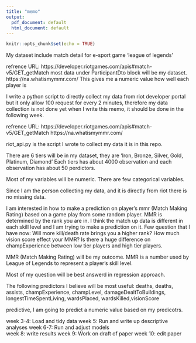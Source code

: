 ```yaml
---
title: "memo"
output:
  pdf_document: default
  html_document: default
---
```


```r
knitr::opts_chunk$set(echo = TRUE)
```

\textbf{An overview of dataset}

\textbf{What does it include?}
My dataset include match detail for e-sport game 'league of legends' 

refrence URL: https://developer.riotgames.com/apis#match-v5/GET_getMatch
most data under ParticipantDto block will be my dataset.
https://na.whatismymmr.com/
This gives me a numeric value how well each player is 

\textbf{Where and how will you be obtaining it? Include the link and source.}

I write a python script to directly collect my data from riot developer portal  but it  only allow 100 request for every 2 minutes, therefore my data collection is not done yet when I write this memo, it should be done in the following week.

refrence URL: https://developer.riotgames.com/apis#match-v5/GET_getMatch
https://na.whatismymmr.com/

riot_api.py is the script I wrote to collect my data it is in this repo.


\textbf{About how many observations? How many predictors?}
There are 6 tiers will be in my dataset, they are 'Iron, Bronze, Silver, Gold, Platinum, Diamond'
Each tiers has about 4000 observation and each observation has about 50 perdictors.


\textbf{What types of variables will you be working with?}
Most of my variables will be numeric. There are few categorical variables.


\textbf{Is there any missing data? About how much? Do you have an idea for how to handle it?}
Since I am the person collecting my data, and it is directly from riot there is no missing data.



\textbf{An overview of research question(s)}

\textbf{What variable(s) are you interested in predicting? What question(s) are you interested in answering?}

I am interested in how to make a prediction on player's mmr (Match Making Rating) based on a game play from some random player. 
MMR is determined by the rank you are in. I think the match up data is different in each skill level and I am trying to make a prediction on it.
Few question that I have now:
Will more kill/death rate brings you a higher rank?
How much vision score effect your MMR?
Is there a huge difference on champExperience between low tier players and high tier players.

\textbf{Name your response/outcome variable(s) and briefly describe it/them.}

MMR (Match Making Rating) will be my outcome.  MMR is a number used by League of Legends to represent a player’s skill level. 

\textbf{Will these questions be best answered with a classification or regression approach?}
Most of my question will be best answerd in regression approach.


\textbf{Which predictors do you think will be especially useful?}
The following predictors I believe will be most useful:
deaths, deaths, assists, champExperience, champLevel, damageDealtToBuildings, longestTimeSpentLiving, wardsPlaced, wardsKilled,visionScore 

\textbf{Is the goal of your model descriptive, predictive, inferential, or a combination? Explain.}
predictive, I am going to predict a numeric value based on my predicotrs.


\textbf{Your proposed project timeline}
week 3-4: Load and tidy data 
week 5: Run and write up descriptive analyses
week 6-7: Run and adjust models  
week 8: write results
week 9: Work on draft of paper
week 10: edit paper






